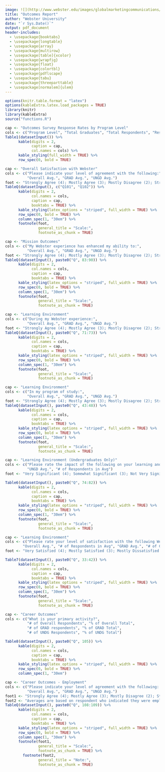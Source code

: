 ```yaml
---
image: ![](http://www.webster.edu/images/globalmarketingcommunications/logo-downloads/logo_color_pms_280_136.jpg)
title: "Outcomes Report"
author: "Webster University"
date: "`r Sys.Date()`"
output: pdf_document
header-includes:
  - \usepackage{booktabs}
  - \usepackage{longtable}
  - \usepackage{array}
  - \usepackage{multirow}
  - \usepackage[table]{xcolor}
  - \usepackage{wrapfig}
  - \usepackage{float}
  - \usepackage{colortbl}
  - \usepackage{pdflscape}
  - \usepackage{tabu}
  - \usepackage{threeparttable}
  - \usepackage[normalem]{ulem}
---
```

```r
options(knitr.table.format = "latex")
options(kableExtra.latex.load_packages = TRUE)
library(knitr)
library(kableExtra)
source("functions.R")
```

```r
cap <- "Outcomes Survey Response Rates by Program Level"
cols <- c("Program Level", "Total Graduates", "Total Respondents", "Response Rate")
Table1(datasetInput()) %>%
      kable(digits = 2,
            caption = cap,
            col.names = cols) %>%
      kable_styling(full_width = TRUE) %>%
      row_spec(0, bold = TRUE)
```

```r
cap <- "Overall Satisfaction with Webster"
cols <- c("Please indicate your level of agreement with the following:", 
          "Overall Avg.", "GRAD Avg.", "UNGD Avg.")
foot <- "Strongly Agree (4); Mostly Agree (3); Mostly Disagree (2); Strongly Disagree (1)"
TableQ(datasetInput(), c("Q101", "Q102")) %>%
      kable(digits = 2,
            col.names = cols,
            caption = cap,
            booktabs = TRUE) %>%
      kable_styling(latex_options = "striped", full_width = TRUE) %>%
      row_spec(0, bold = TRUE) %>%
      column_spec(1, "30em") %>% 
      footnote(foot,
               general_title = "Scale:",
               footnote_as_chunk = TRUE)
```

```r
cap <- "Mission Outcomes"
cols <- c("My Webster experience has enhanced my ability to:", 
          "Overall Avg.", "GRAD Avg.", "UNGD Avg.")
foot <- "Strongly Agree (4); Mostly Agree (3); Mostly Disagree (2); Strongly Disagree (1)"
TableQ(datasetInput(), paste0("Q", 83:90)) %>%
      kable(digits = 2,
            col.names = cols,
            caption = cap,
            booktabs = TRUE) %>%
      kable_styling(latex_options = "striped", full_width = TRUE) %>%
      row_spec(0, bold = TRUE) %>%
      column_spec(1, "30em") %>% 
      footnote(foot,
               general_title = "Scale:",
               footnote_as_chunk = TRUE)
```

```r
cap <- "Learning Environment"
cols <- c("During my Webster experience:", 
          "Overall Avg.", "GRAD Avg.", "UNGD Avg.")
foot <- "Strongly Agree (4); Mostly Agree (3); Mostly Disagree (2); Strongly Disagree (1)"
TableQ(datasetInput(), paste0("Q", 71:73)) %>%
      kable(digits = 2,
            col.names = cols,
            caption = cap,
            booktabs = TRUE) %>%
      kable_styling(latex_options = "striped", full_width = TRUE) %>%
      row_spec(0, bold = TRUE) %>%
      column_spec(1, "30em") %>% 
      footnote(foot,
               general_title = "Scale:",
               footnote_as_chunk = TRUE)
```

```r
cap <- "Learning Environment"
cols <- c("In my program of study:", 
          "Overall Avg.", "GRAD Avg.", "UNGD Avg.")
foot <- "Strongly Agree (4); Mostly Agree (3); Mostly Disagree (2); Strongly Disagree (1)"
TableQ(datasetInput(), paste0("Q", 43:48)) %>%
      kable(digits = 2,
            col.names = cols,
            caption = cap,
            booktabs = TRUE) %>%
      kable_styling(latex_options = "striped", full_width = TRUE) %>%
      row_spec(0, bold = TRUE) %>%
      column_spec(1, "30em") %>% 
      footnote(foot,
               general_title = "Scale:",
               footnote_as_chunk = TRUE)
```

```r
cap <- "Learning Environment (Undergraduates Only)"
cols <- c("Please rate the impact of the following on your learning and/or development", 
          "UNGD Avg.", "# of Respondents in Avg")
foot <- "Very Significant (4); Somewhat Significant (3); Not Very Significant (2); Not At All Significant (1)"

Table6(datasetInput(), paste0("Q", 74:82)) %>%
      kable(digits = 2,
            col.names = cols,
            caption = cap,
            booktabs = TRUE) %>%
      kable_styling(latex_options = "striped", full_width = TRUE) %>%
      row_spec(0, bold = TRUE) %>%
      column_spec(1, "30em") %>% 
      footnote(foot,
               general_title = "Scale:",
               footnote_as_chunk = TRUE)
```

```r
cap <- "Learning Environment"
cols <- c("Please rate your level of satisfaction with the following Webster University processes", 
        "Overall Avg.", "# of Respondents in Avg", "GRAD Avg.", "# of GRAD in Avg.", "UNGD Avg.", "# of UNDG in Avg.")
foot <- "Very Satisfied (4); Mostly Satisfied (3); Mostly Dissatisfied (2); Very Dissatisfied (1)"

Table7(datasetInput(), paste0("Q", 33:42)) %>%
      kable(digits = 2,
            col.names = cols,
            caption = cap,
            booktabs = TRUE) %>%
      kable_styling(latex_options = "striped", full_width = TRUE) %>%
      row_spec(0, bold = TRUE) %>%
      column_spec(1, "30em") %>% 
      footnote(foot,
               general_title = "Scale:",
               footnote_as_chunk = TRUE)
```



```r
cap <- "Career Outcomes"
cols <- c("What is your primary activity?", 
          "# of Overall Respondents", "% of Overall Total",
          "# of GRAD respondents", "% of GRAD Total",
          "# of UNDG Respondents", "% of UNDG Total")

Table8(datasetInput(), paste0("Q", 105)) %>%
      kable(digits = 2,
            col.names = cols,
            caption = cap,
            booktabs = TRUE) %>%
      kable_styling(latex_options = "striped", full_width = TRUE) %>%
      row_spec(0, bold = TRUE) %>%
      column_spec(1, "30em")
```



```r
cap <- "Career Outcomes - Employment"
cols <- c("Please indicate your level of agreement with the following: ", 
          "Overall Avg.", "GRAD Avg.", "UNGD Avg.")
foot1 <- "Strongly Agree (4); Mostly Agree (3); Mostly Disagree (2); Strongly Disagree (1)"
foot2 <- "Averages are based on respondent who indicated they were employed full- or part-time as their primary activity."
TableQ(datasetInput(), paste0("Q", 108:109)) %>%
      kable(digits = 2,
            col.names = cols,
            caption = cap,
            booktabs = TRUE) %>%
      kable_styling(latex_options = "striped", full_width = TRUE) %>%
      row_spec(0, bold = TRUE) %>%
      column_spec(1, "30em") %>% 
      footnote(foot1,
               general_title = "Scale:",
               footnote_as_chunk = TRUE) %>%
        footnote(foot2,
               general_title = "Note:",
               footnote_as_chunk = TRUE)
```